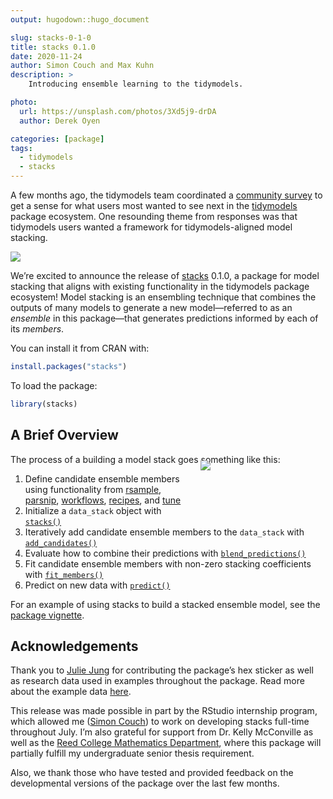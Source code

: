 ```yaml
---
output: hugodown::hugo_document

slug: stacks-0-1-0
title: stacks 0.1.0
date: 2020-11-24
author: Simon Couch and Max Kuhn
description: >
    Introducing ensemble learning to the tidymodels.

photo:
  url: https://unsplash.com/photos/3Xd5j9-drDA
  author: Derek Oyen

categories: [package] 
tags:
  - tidymodels
  - stacks
---
```


A few months ago, the tidymodels team coordinated a [community survey](https://connect.rstudioservices.com/tidymodels-priorities-survey/README.html) to get a sense for what users most wanted to see next in the [tidymodels](https://www.tidymodels.org/) package ecosystem. One resounding theme from responses was that tidymodels users wanted a framework for tidymodels-aligned model stacking.

![](https://education.rstudio.com/blog/2020/06/tidymodels-internship/priorities.png)

We're excited to announce the release of [stacks](https://stacks.tidymodels.org) 0.1.0, a package for model stacking that aligns with existing functionality in the tidymodels package ecosystem! Model stacking is an ensembling technique that combines the outputs of many models to generate a new model—referred to as an _ensemble_ in this package—that generates predictions informed by each of its _members_.

You can install it from CRAN with:

```r
install.packages("stacks")
```

To load the package:

```r
library(stacks)
```

## A Brief Overview

The process of a building a model stack goes something like this:

<div style= "float:right;position: relative; top: -35px; width: 200px; padding-left: 30px; padding-bottom: 10px;">
![](https://github.com/tidymodels/stacks/raw/main/man/figures/logo.png)
</div>

1. Define candidate ensemble members using functionality from [rsample](https://rsample.tidymodels.org/), [parsnip](https://parsnip.tidymodels.org/), [workflows](https://workflows.tidymodels.org/), [recipes](https://recipes.tidymodels.org/), and [tune](http://tune.tidymodels.org/)
2. Initialize a `data_stack` object with [`stacks()`](https://stacks.tidymodels.org/reference/stacks.html)  
3. Iteratively add candidate ensemble members to the `data_stack` with [`add_candidates()`](https://stacks.tidymodels.org/reference/add_candidates.html)  
4. Evaluate how to combine their predictions with [`blend_predictions()`](https://stacks.tidymodels.org/reference/blend_predictions.html)  
5. Fit candidate ensemble members with non-zero stacking coefficients with [`fit_members()`](https://stacks.tidymodels.org/reference/fit_members.html)  
6. Predict on new data with [`predict()`](https://stacks.tidymodels.org/reference/predict.model_stack.html)

For an example of using stacks to build a stacked ensemble model, see the [package vignette](https://stacks.tidymodels.org/articles/basics.html).

## Acknowledgements

Thank you to [Julie Jung](https://www.jungjulie.com/) for contributing the package's hex sticker as well as research data used in examples throughout the package. Read more about the example data [here](https://stacks.tidymodels.org/reference/tree_frogs.html).

This release was made possible in part by the RStudio internship program, which allowed me ([Simon Couch](https://twitter.com/simonpcouch)) to work on developing stacks full-time throughout July. I'm also grateful for support from Dr. Kelly McConville as well as the [Reed College Mathematics Department](https://www.reed.edu/math/), where this package will partially fulfill my undergraduate senior thesis requirement.

Also, we thank those who have tested and provided feedback on the developmental versions of the package over the last few months.
